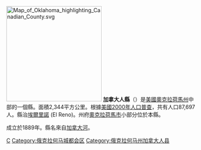 [[File:Map_of_Oklahoma_highlighting_Canadian_County.svg|250px]]
'''加拿大人縣'''（{{lang-en|Canadian County}}）是[[美國|美國]][[奧克拉荷馬州|奧克拉荷馬州]]中部的一個縣。面積2,344平方公里。根據[[美國2000年人口普查|美國2000年人口普查]]，共有人口87,697人。縣治[[埃爾里諾|埃爾里諾]] (El Reno)。州府[[奧克拉荷馬市|奧克拉荷馬市]]小部分位於本縣。

成立於1889年。縣名來自[[加拿大河|加拿大河]]。

{{Oklahoma}}

[[Category:俄克拉何马州行政区划|C]]
[[Category:俄克拉何马城都会区|Category:俄克拉何马城都会区]]
[[Category:俄克拉何马州加拿大人县|Category:俄克拉何马州加拿大人县]]